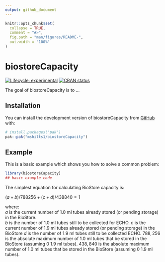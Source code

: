```yaml
---
output: github_document
---
```


<!-- README.md is generated from README.Rmd. Please edit that file -->

```r
knitr::opts_chunk$set(
  collapse = TRUE,
  comment = "#>",
  fig.path = "man/figures/README-",
  out.width = "100%"
)
```

# biostoreCapacity

<!-- badges: start -->
[![Lifecycle: experimental](https://img.shields.io/badge/lifecycle-experimental-orange.svg)](https://lifecycle.r-lib.org/articles/stages.html#experimental)
[![CRAN status](https://www.r-pkg.org/badges/version/biostoreCapacity)](https://CRAN.R-project.org/package=biostoreCapacity)
<!-- badges: end -->

The goal of biostoreCapacity is to ...

## Installation

You can install the development version of biostoreCapacity from [GitHub](https://github.com/) with:

``` r
# install.packages("pak")
pak::pak("mshilts1/biostoreCapacity")
```

## Example

This is a basic example which shows you how to solve a common problem:

```r
library(biostoreCapacity)
## basic example code
```


The simplest equation for calculating BioStore capacity is:    

$(a + b)/788256 + (c + d)/438840 = 1$

where:    
$a$ is the current number of 1.0 ml tubes already stored (or pending storage) in the BioStore.   
$b$ is the number of 1.0 ml tubes still to be collected for ECHO.
$c$ is the current number of 1.9 ml tubes already stored (or pending storage) in the BioStore
$d$ is the number of 1.9 ml tubes still to be collected ECHO. 
$788,256$ is the absolute maximum number of 1.0 ml tubes that be stored in the BioStore (assuming 0 1.9 ml tubes). 
$438,840$ is the absolute maximum number of 1.0 ml tubes that be stored in the BioStore (assuming 0 1.9 ml tubes). 
